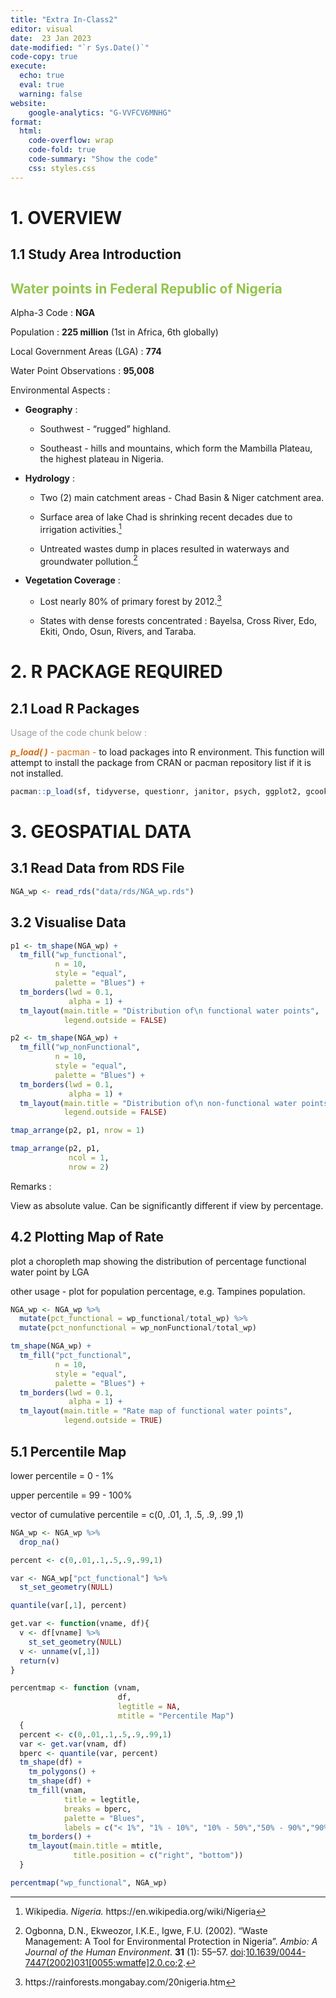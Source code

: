 ```yaml
---
title: "Extra In-Class2"
editor: visual
date:  23 Jan 2023
date-modified: "`r Sys.Date()`"
code-copy: true
execute: 
  echo: true
  eval: true
  warning: false
website: 
    google-analytics: "G-VVFCV6MNHG"
format:
  html:
    code-overflow: wrap
    code-fold: true
    code-summary: "Show the code"
    css: styles.css
---
```


# 1. OVERVIEW

## 1.1 Study Area Introduction

::: {.callout-tip .column-page collapse="true" appearance="simple" icon="false"}
## [**Water points in Federal Republic of Nigeria**]{style="color:#93c54b"}

Alpha-3 Code : **NGA**

Population : **225 million** (1st in Africa, 6th globally)

Local Government Areas (LGA) : **774**

Water Point Observations : **95,008**

Environmental Aspects :

-   **Geography** :

    -   Southwest - "rugged" highland.

    -   Southeast - hills and mountains, which form the Mambilla Plateau, the highest plateau in Nigeria.

-   **Hydrology** :

    -   Two (2) main catchment areas - Chad Basin & Niger catchment area.

    -   Surface area of lake Chad is shrinking recent decades due to irrigation activities.[^1]

    -   Untreated wastes dump in places resulted in waterways and groundwater pollution.[^2]

-   **Vegetation Coverage** :

    -   Lost nearly 80% of primary forest by 2012.[^3]

    -   States with dense forests concentrated : Bayelsa, Cross River, Edo, Ekiti, Ondo, Osun, Rivers, and Taraba.
:::

[^1]: Wikipedia. *Nigeria.* https://en.wikipedia.org/wiki/Nigeria

[^2]: Ogbonna, D.N., Ekweozor, I.K.E., Igwe, F.U. (2002). "Waste Management: A Tool for Environmental Protection in Nigeria". *Ambio: A Journal of the Human Environment*. **31** (1): 55--57. [doi](https://en.wikipedia.org/wiki/Doi_(identifier) "Doi (identifier)"):[10.1639/0044-7447(2002)031\[0055:wmatfe\]2.0.co;2](https://doi.org/10.1639%2F0044-7447%282002%29031%5B0055%3Awmatfe%5D2.0.co%3B2).

[^3]: https://rainforests.mongabay.com/20nigeria.htm

# 2. R PACKAGE REQUIRED

## 2.1 Load R Packages

::: {.callout-warning appearance="simple" icon="false"}
[Usage of the code chunk below :]{style="color:#a39f9d"}

[***p_load( )*** - pacman -]{style="color:#d46e15"} to load packages into R environment. This function will attempt to install the package from CRAN or pacman repository list if it is not installed.

```r
pacman::p_load(sf, tidyverse, questionr, janitor, psych, ggplot2, gcookbook, tmap, ggpubr, egg, corrplot, gtsummary, regclass, caret, heatmaply, ggdendro, cluster, factoextra, spdep, ClustGeo, GGally, skimr, stringr, funModeling, knitr, caTools, viridis, rgeoda, cowplot, patchwork)
```
:::

# 3. GEOSPATIAL DATA

## 3.1 Read Data from RDS File

::: {.callout-warning appearance="simple" icon="false"}
```r
NGA_wp <- read_rds("data/rds/NGA_wp.rds")
```
:::

## 3.2 Visualise Data

::: {.callout-warning appearance="simple" icon="false"}
```r
p1 <- tm_shape(NGA_wp) +
  tm_fill("wp_functional",
          n = 10,
          style = "equal",
          palette = "Blues") +
  tm_borders(lwd = 0.1,
             alpha = 1) +
  tm_layout(main.title = "Distribution of\n functional water points",
            legend.outside = FALSE)

p2 <- tm_shape(NGA_wp) +
  tm_fill("wp_nonFunctional",
          n = 10,
          style = "equal",
          palette = "Blues") +
  tm_borders(lwd = 0.1,
             alpha = 1) +
  tm_layout(main.title = "Distribution of\n non-functional water points",
            legend.outside = FALSE)
```
:::

```r
tmap_arrange(p2, p1, nrow = 1)
```

```r
tmap_arrange(p2, p1,
             ncol = 1,
             nrow = 2)
```

Remarks :

View as absolute value. Can be significantly different if view by percentage.

## 4.2 Plotting Map of Rate

plot a choropleth map showing the distribution of percentage functional water point by LGA

other usage - plot for population percentage, e.g. Tampines population.

```r
NGA_wp <- NGA_wp %>%
  mutate(pct_functional = wp_functional/total_wp) %>%
  mutate(pct_nonfunctional = wp_nonFunctional/total_wp)

```

```r
tm_shape(NGA_wp) +
  tm_fill("pct_functional",
          n = 10,
          style = "equal",
          palette = "Blues") +
  tm_borders(lwd = 0.1,
             alpha = 1) +
  tm_layout(main.title = "Rate map of functional water points",
            legend.outside = TRUE)
```

## 5.1 Percentile Map

lower percentile = 0 - 1%

upper percentile = 99 - 100%

vector of cumulative percentile = c(0, .01, .1, .5, .9, .99 ,1)

```r
NGA_wp <- NGA_wp %>%
  drop_na()
```

```r
percent <- c(0,.01,.1,.5,.9,.99,1)

var <- NGA_wp["pct_functional"] %>%
  st_set_geometry(NULL)

quantile(var[,1], percent)
```

```r
get.var <- function(vname, df){
  v <- df[vname] %>%
    st_set_geometry(NULL)
  v <- unname(v[,1])
  return(v)
}
```

```r
percentmap <- function (vnam, 
                        df, 
                        legtitle = NA, 
                        mtitle = "Percentile Map")
  {
  percent <- c(0,.01,.1,.5,.9,.99,1)
  var <- get.var(vnam, df)
  bperc <- quantile(var, percent)
  tm_shape(df) +
    tm_polygons() +
    tm_shape(df) +
    tm_fill(vnam,
            title = legtitle,
            breaks = bperc,
            palette = "Blues",
            labels = c("< 1%", "1% - 10%", "10% - 50%","50% - 90%","90%")) +
    tm_borders() +
    tm_layout(main.title = mtitle,
              title.position = c("right", "bottom"))
  }
```

```r
percentmap("wp_functional", NGA_wp)
```
